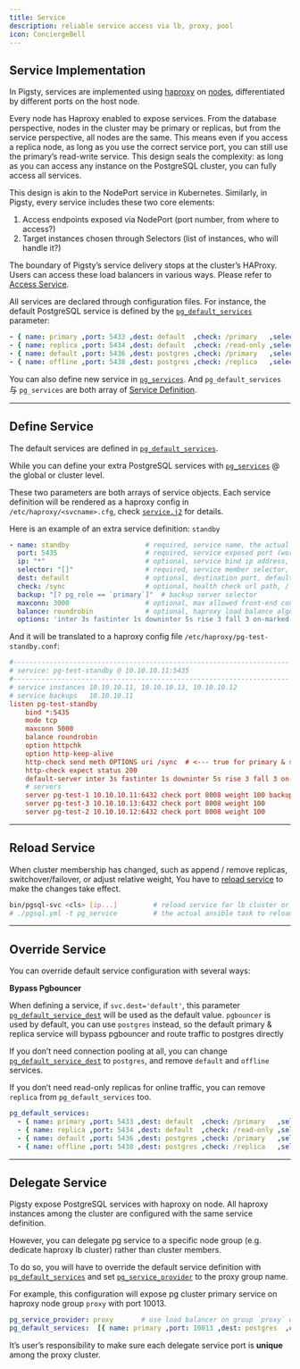 ```yaml
---
title: Service
description: reliable service access via lb, proxy, pool
icon: ConciergeBell
---
```


## Service Implementation

In Pigsty, services are implemented using [haproxy](/docs/node/param#haproxy) on [nodes](/docs/node/), differentiated by different ports on the host node.

Every node has Haproxy enabled to expose services. From the database perspective, nodes in the cluster may be primary or replicas, but from the service perspective, all nodes are the same. This means even if you access a replica node, as long as you use the correct service port, you can still use the primary’s read-write service. This design seals the complexity: as long as you can access any instance on the PostgreSQL cluster, you can fully access all services.

This design is akin to the NodePort service in Kubernetes. Similarly, in Pigsty, every service includes these two core elements:

1. Access endpoints exposed via NodePort (port number, from where to access?)
2. Target instances chosen through Selectors (list of instances, who will handle it?)

The boundary of Pigsty’s service delivery stops at the cluster’s HAProxy. Users can access these load balancers in various ways. Please refer to [Access Service](/docs/pgsql/service#access-service).

All services are declared through configuration files. For instance, the default PostgreSQL service is defined by the [`pg_default_services`](/docs/pgsql/param#pg_default_services) parameter:

```yaml
- { name: primary ,port: 5433 ,dest: default  ,check: /primary   ,selector: "[]" }
- { name: replica ,port: 5434 ,dest: default  ,check: /read-only ,selector: "[]" , backup: "[? pg_role == `primary` || pg_role == `offline` ]" }
- { name: default ,port: 5436 ,dest: postgres ,check: /primary   ,selector: "[]" }
- { name: offline ,port: 5438 ,dest: postgres ,check: /replica   ,selector: "[? pg_role == `offline` || pg_offline_query ]" , backup: "[? pg_role == `replica` && !pg_offline_query]"}
```

You can also define new service in [`pg_services`](/docs/pgsql/param#pg_services). And `pg_default_services` 与 `pg_services` are both array of [Service Definition](/docs/pgsql/service/#define-service).

------

## Define Service

The default services are defined in [`pg_default_services`](/docs/pgsql/param#pg_default_services).

While you can define your extra PostgreSQL services with [`pg_services`](/docs/pgsql/param#pg_services) @ the global or cluster level.

These two parameters are both arrays of service objects. Each service definition will be rendered as a haproxy config in `/etc/haproxy/<svcname>.cfg`, check [`service.j2`](https://github.com/pgsty/pigsty/blob/main/roles/pgsql/templates/service.j2) for details.

Here is an example of an extra service definition: `standby`

```yaml
- name: standby                   # required, service name, the actual svc name will be prefixed with `pg_cluster`, e.g: pg-meta-standby
  port: 5435                      # required, service exposed port (work as kubernetes service node port mode)
  ip: "*"                         # optional, service bind ip address, `*` for all ip by default
  selector: "[]"                  # required, service member selector, use JMESPath to filter inventory
  dest: default                   # optional, destination port, default|postgres|pgbouncer|<port_number>, 'default' by default
  check: /sync                    # optional, health check url path, / by default
  backup: "[? pg_role == `primary`]"  # backup server selector
  maxconn: 3000                   # optional, max allowed front-end connection
  balance: roundrobin             # optional, haproxy load balance algorithm (roundrobin by default, other: leastconn)
  options: 'inter 3s fastinter 1s downinter 5s rise 3 fall 3 on-marked-down shutdown-sessions slowstart 30s maxconn 3000 maxqueue 128 weight 100'
```

And it will be translated to a haproxy config file `/etc/haproxy/pg-test-standby.conf`:

```ini
#---------------------------------------------------------------------
# service: pg-test-standby @ 10.10.10.11:5435
#---------------------------------------------------------------------
# service instances 10.10.10.11, 10.10.10.13, 10.10.10.12
# service backups   10.10.10.11
listen pg-test-standby
    bind *:5435
    mode tcp
    maxconn 5000
    balance roundrobin
    option httpchk
    option http-keep-alive
    http-check send meth OPTIONS uri /sync  # <--- true for primary & sync standby
    http-check expect status 200
    default-server inter 3s fastinter 1s downinter 5s rise 3 fall 3 on-marked-down shutdown-sessions slowstart 30s maxconn 3000 maxqueue 128 weight 100
    # servers
    server pg-test-1 10.10.10.11:6432 check port 8008 weight 100 backup   # the primary is used as backup server
    server pg-test-3 10.10.10.13:6432 check port 8008 weight 100
    server pg-test-2 10.10.10.12:6432 check port 8008 weight 100
```

------

## Reload Service

When cluster membership has changed, such as append / remove replicas, switchover/failover, or adjust relative weight, You have to [reload service](/docs/pgsql/admin#reload-service) to make the changes take effect.

```bash
bin/pgsql-svc <cls> [ip...]         # reload service for lb cluster or lb instance
# ./pgsql.yml -t pg_service         # the actual ansible task to reload service
```

------

## Override Service

You can override default service configuration with several ways:

**Bypass Pgbouncer**

When defining a service, if `svc.dest='default'`, this parameter [`pg_default_service_dest`](/docs/pgsql/param#pg_default_service_dest) will be used as the default value. `pgbouncer` is used by default, you can use `postgres` instead, so the default primary & replica service will bypass pgbouncer and route traffic to postgres directly

If you don’t need connection pooling at all, you can change [`pg_default_service_dest`](/docs/pgsql/param#pg_default_service_dest) to `postgres`, and remove `default` and `offline` services.

If you don’t need read-only replicas for online traffic, you can remove `replica` from `pg_default_services` too.

```yaml
pg_default_services:
  - { name: primary ,port: 5433 ,dest: default  ,check: /primary   ,selector: "[]" }
  - { name: replica ,port: 5434 ,dest: default  ,check: /read-only ,selector: "[]" , backup: "[? pg_role == `primary` || pg_role == `offline` ]" }
  - { name: default ,port: 5436 ,dest: postgres ,check: /primary   ,selector: "[]" }
  - { name: offline ,port: 5438 ,dest: postgres ,check: /replica   ,selector: "[? pg_role == `offline` || pg_offline_query ]" , backup: "[? pg_role == `replica` && !pg_offline_query]"}
```

------

## Delegate Service

Pigsty expose PostgreSQL services with haproxy on node. All haproxy instances among the cluster are configured with the same service definition.

However, you can delegate pg service to a specific node group (e.g. dedicate haproxy lb cluster) rather than cluster members.

To do so, you will have to override the default service definition with [`pg_default_services`](/docs/pgsql/param#pg_default_services) and set [`pg_service_provider`](/docs/pgsql/param#pg_service_provider) to the proxy group name.

For example, this configuration will expose pg cluster primary service on haproxy node group `proxy` with port 10013.

```yaml
pg_service_provider: proxy       # use load balancer on group `proxy` with port 10013
pg_default_services:  [{ name: primary ,port: 10013 ,dest: postgres  ,check: /primary   ,selector: "[]" }]
```

It’s user’s responsibility to make sure each delegate service port is **unique** among the proxy cluster.